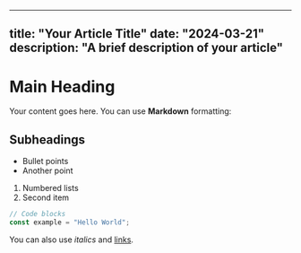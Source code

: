 
---
title: "Your Article Title"
date: "2024-03-21"
description: "A brief description of your article"
---

# Main Heading

Your content goes here. You can use **Markdown** formatting:

## Subheadings

- Bullet points
- Another point

1. Numbered lists
2. Second item

```javascript
// Code blocks
const example = "Hello World";
```

You can also use *italics* and [links](https://example.com).
